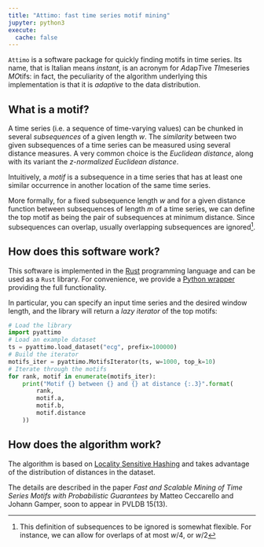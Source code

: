 ```yaml
---
title: "Attimo: fast time series motif mining"
jupyter: python3
execute:
  cache: false
---
```


`Attimo` is a software package for quickly finding motifs in time series.
Its name, that is Italian means _instant_, is an acronym for *A*dap*T*ive *TI*meseries *MO*tifs:
in fact, the peculiarity of the algorithm underlying this implementation is that it is _adaptive_ to the data distribution.

## What is a motif?

A time series (i.e. a sequence of time-varying values) can be chunked in several _subsequences_ of a given length $w$.
The _similarity_ between two given subsequences of a time series can be measured using several distance measures. A very common choice is the _Euclidean distance_, along with its variant the _z-normalized Euclidean distance_.

Intuitively, a _motif_ is a subsequence in a time series that has at least one similar occurrence in another location of the same time series.

More formally, for a fixed subsequence length $w$ and for a given distance function between subsequences of length $m$ of a time series, we can define the top motif as being the pair of subsequences at minimum distance.
Since subsequences can overlap, usually overlapping subsequences are ignored^[This definition of subsequences to be ignored is somewhat flexible. For instance, we can allow for overlaps of at most $w/4$, or $w/2$].

## How does this software work?

This software is implemented in the [Rust](https://www.rust-lang.org/) programming language and can be used as a `Rust` library.
For convenience, we provide a [Python wrapper](pyattimo.qmd) providing the full functionality.

In particular, you can specify an input time series and the desired window length, and the library will return a _lazy iterator_ of the top motifs:

```python
# Load the library
import pyattimo
# Load an example dataset
ts = pyattimo.load_dataset("ecg", prefix=100000)
# Build the iterator
motifs_iter = pyattimo.MotifsIterator(ts, w=1000, top_k=10)
# Iterate through the motifs
for rank, motif in enumerate(motifs_iter):
    print("Motif {} between {} and {} at distance {:.3}".format(
        rank,
        motif.a,
        motif.b,
        motif.distance
    ))
```

## How does the algorithm work?

The algorithm is based on [Locality Sensitive Hashing](https://cecca.github.io/attimo/VLDB-supplemental/) and takes advantage of the distribution of distances in the dataset.

The details are described in the paper
_Fast and Scalable Mining of Time Series Motifs with Probabilistic Guarantees_
by Matteo Ceccarello and Johann Gamper, soon to appear in PVLDB 15(13).
